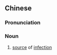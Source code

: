 {{also|传染源}}
==Chinese==
{{zh-forms|s=传染源|type=21}}

===Pronunciation===
{{zh-pron
|m=chuánrǎnyuán
|c=cyun4 jim5 jyun4
|cat=n
}}

===Noun===
{{zh-noun}}

# [[source]] of [[infection]]